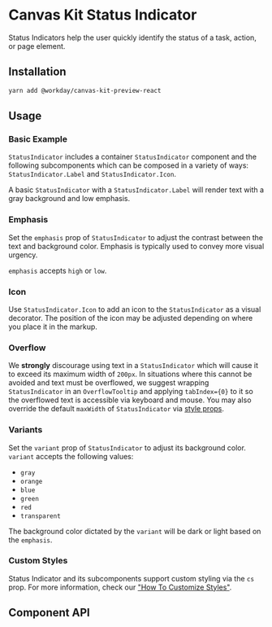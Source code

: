 

<Meta title="Preview/Status Indicator" component={StatusIndicator} />

# Canvas Kit Status Indicator

Status Indicators help the user quickly identify the status of a task, action, or page element.

## Installation

```sh
yarn add @workday/canvas-kit-preview-react
```

## Usage

### Basic Example

`StatusIndicator` includes a container `StatusIndicator` component and the following subcomponents
which can be composed in a variety of ways: `StatusIndicator.Label` and `StatusIndicator.Icon`.

A basic `StatusIndicator` with a `StatusIndicator.Label` will render text with a gray background and
low emphasis.

<ExampleCodeBlock code={Basic} />

### Emphasis

Set the `emphasis` prop of `StatusIndicator` to adjust the contrast between the text and background
color. Emphasis is typically used to convey more visual urgency.

`emphasis` accepts `high` or `low`.

<ExampleCodeBlock code={Emphasis} />

### Icon

Use `StatusIndicator.Icon` to add an icon to the `StatusIndicator` as a visual decorator. The
position of the icon may be adjusted depending on where you place it in the markup.

<ExampleCodeBlock code={Icon} />

### Overflow

We **strongly** discourage using text in a `StatusIndicator` which will cause it to exceed its
maximum width of `200px`. In situations where this cannot be avoided and text must be overflowed, we
suggest wrapping `StatusIndicator` in an `OverflowTooltip` and applying `tabIndex={0}` to it so the
overflowed text is accessible via keyboard and mouse. You may also override the default `maxWidth`
of `StatusIndicator` via [style props](/getting-started/for-developers/resources/style-props/).

<ExampleCodeBlock code={Overflow} />

### Variants

Set the `variant` prop of `StatusIndicator` to adjust its background color. `variant` accepts the
following values:

- `gray`
- `orange`
- `blue`
- `green`
- `red`
- `transparent`

The background color dictated by the `variant` will be dark or light based on the `emphasis`.

<ExampleCodeBlock code={Variants} />

### Custom Styles

Status Indicator and its subcomponents support custom styling via the `cs` prop. For more
information, check our
["How To Customize Styles"](https://workday.github.io/canvas-kit/?path=/docs/styling-how-to-customize-styles--page).

## Component API

<SymbolDoc name="StatusIndicator" fileName="/preview-react/" />
